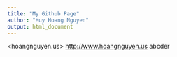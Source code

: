 ```yaml
---
title: "My Github Page"
author: "Huy Hoang Nguyen"
output: html_document
---
```

<hoangnguyen.us> <http://www.hoangnguyen.us>
abcder